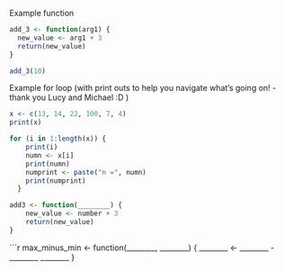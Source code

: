 Example function

```r
add_3 <- function(arg1) {
  new_value <- arg1 + 3
  return(new_value)
}

add_3(10)

```

Example for loop (with print outs to help you navigate what's going on! - thank you Lucy and Michael :D )

```r

x <- c(13, 14, 22, 100, 7, 4)
print(x)

for (i in 1:length(x)) {
    print(i)
    numn <- x[i]
    print(numn)
    numprint <- paste("n =", numn)
    print(numprint)
  }
```

```r
add3 <- function(________) {
    new_value <- number + 3
    return(new_value)
}
```

```r

max_minus_min <- function(________, ________) {
    ________ <- ________ - ________
    ________
}


